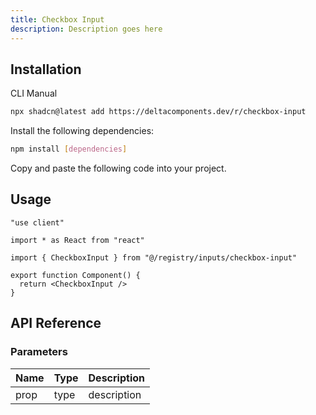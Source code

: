 ```yaml
---
title: Checkbox Input
description: Description goes here
---
```


<ComponentPreview name="checkbox-input-demo" />

## Installation

<Tabs defaultValue="cli">

<TabsList>
  <TabsTrigger value="cli">CLI</TabsTrigger>
  <TabsTrigger value="manual">Manual</TabsTrigger>
</TabsList>

<TabsContent value="cli">

```bash
npx shadcn@latest add https://deltacomponents.dev/r/checkbox-input
```

</TabsContent>

<TabsContent value="manual">

<Steps>

<Step>Install the following dependencies:</Step>

```bash
npm install [dependencies]
```

<Step>Copy and paste the following code into your project.</Step>

<ComponentSource name="checkbox-input" />

</Steps>

</TabsContent>

</Tabs>

## Usage

```tsx
"use client"

import * as React from "react"

import { CheckboxInput } from "@/registry/inputs/checkbox-input"

export function Component() {
  return <CheckboxInput />
}
```

## API Reference

### Parameters

| Name | Type | Description |
| ---- | ---- | ----------- |
| prop | type | description |
